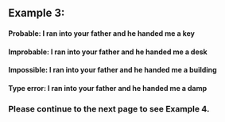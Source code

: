## **Example 3**:

<div className="py-2 w-100" />

#### <span className="probable">**Probable**</span>: I ran into your father and he handed me a <span className="probable">**key**</span>

#### <span className="improbable">**Improbable**</span>: I ran into your father and he handed me a <span className="improbable">**desk**</span>

#### <span className="impossible">**Impossible**</span>: I ran into your father and he handed me a <span className="impossible">**building**</span>

#### <span className="typeError">**Type error**</span>: I ran into your father and he handed me a <span className="typeError">**damp**</span>

<div className="py-2 w-100" />
<div className="py-2 w-100" />

### Please continue to the next page to see **Example 4**.